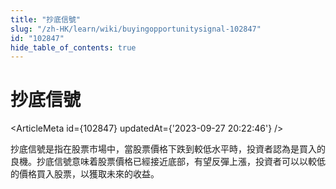 ```yaml
---
title: "抄底信號"
slug: "/zh-HK/learn/wiki/buyingopportunitysignal-102847"
id: "102847"
hide_table_of_contents: true
---
```



<Breadcrumbs current="抄底信號" />

# 抄底信號

<ArticleMeta id={102847} updatedAt={'2023-09-27 20:22:46'} />
<div className='border-solid border-b border-t-0 my-4 border-[var(--ifm-color-gray-300)]' />

抄底信號是指在股票市場中，當股票價格下跌到較低水平時，投資者認為是買入的良機。抄底信號意味着股票價格已經接近底部，有望反彈上漲，投資者可以以較低的價格買入股票，以獲取未來的收益。
